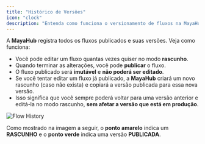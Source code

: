 ```yaml
---
title: "Histórico de Versões"
icon: "clock"
description: "Entenda como funciona o versionamento de fluxos na MayaHub"
---
```


A **MayaHub** registra todos os fluxos publicados e suas versões. Veja como funciona:

- Você pode editar um fluxo quantas vezes quiser no modo **rascunho**.
- Quando terminar as alterações, você pode **publicar** o fluxo.
- O fluxo publicado será **imutável** e **não poderá ser editado**.
- Se você tentar editar um fluxo já publicado, a **MayaHub** criará um novo rascunho (caso não exista) e copiará a versão publicada para essa nova versão.
- Isso significa que você sempre poderá voltar para uma versão anterior e editá-la no modo rascunho, **sem afetar a versão que está em produção**.

![Flow History](/resources/flow-history.png)

Como mostrado na imagem a seguir, o **ponto amarelo** indica um **RASCUNHO** e o **ponto verde** indica uma versão **PUBLICADA**.